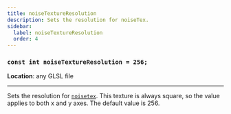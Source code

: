 ```yaml
---
title: noiseTextureResolution
description: Sets the resolution for noiseTex.
sidebar:
  label: noiseTextureResolution
  order: 4
---
```


### `const int noiseTextureResolution = 256;`

**Location**: any GLSL file

---

Sets the resolution for [`noisetex`](/current/reference/buffers/noisetex). This texture is always square, so the value applies to both x and y axes. The default value is 256.
